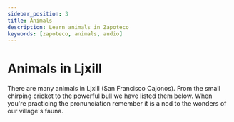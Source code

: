 ```yaml
---
sidebar_position: 3
title: Animals
description: Learn animals in Zapoteco
keywords: [zapoteco, animals, audio]
---
```


# Animals in Ljxill

There are many animals in Ljxill (San Francisco Cajonos). From the small chirping cricket to the powerful bull we have
listed them below. When you're practicing the pronunciation remember it is a nod to the wonders of our village's fauna.

<Animals/>